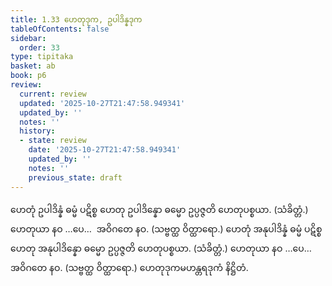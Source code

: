 ```yaml
---
title: 1.33 ဟေတုဒုက, ဥပါဒိန္နဒုက
tableOfContents: false
sidebar:
  order: 33
type: tipitaka
basket: ab
book: p6
review:
  current: review
  updated: '2025-10-27T21:47:58.949341'
  updated_by: ''
  notes: ''
  history:
  - state: review
    date: '2025-10-27T21:47:58.949341'
    updated_by: ''
    notes: ''
    previous_state: draft
---
```



<ReviewStatus review={frontmatter.review} showDetails={true} />

<HypothesisAnnotation frontmatter={frontmatter} />

<DynamicBreadcrumb />

<Division number="57" book="p6" e="ch" v="39" p="52">

<Paragraph number="160" book="p6">
ဟေတုံ ဥပါဒိန္နံ ဓမ္မံ ပဋိစ္စ ဟေတု ဥပါဒိန္နော ဓမ္မော ဥပ္ပဇ္ဇတိ ဟေတုပစ္စယာ. (သံခိတ္တံ.)
</Paragraph>

<Paragraph number="161" book="p6">
ဟေတုယာ နဝ …ပေ…  အဝိဂတေ နဝ. (သဗ္ဗတ္ထ ဝိတ္ထာရော.)
</Paragraph>

<Paragraph number="162" book="p6">
ဟေတုံ အနုပါဒိန္နံ ဓမ္မံ ပဋိစ္စ ဟေတု အနုပါဒိန္နော ဓမ္မော ဥပ္ပဇ္ဇတိ ဟေတုပစ္စယာ. (သံခိတ္တံ.)
</Paragraph>

<Paragraph number="163" book="p6">
ဟေတုယာ နဝ …ပေ…  အဝိဂတေ နဝ. (သဗ္ဗတ္ထ ဝိတ္ထာရော.)

</Paragraph>
</Division>

<Paragraph number="164" type="center" book="p6">
ဟေတုဒုကမဟန္တရဒုကံ နိဋ္ဌိတံ.
</Paragraph>